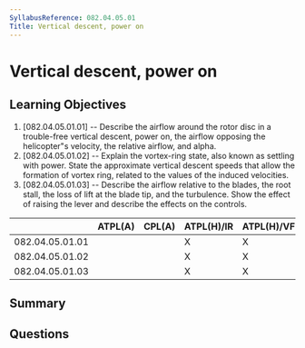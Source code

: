 ```yaml
---
SyllabusReference: 082.04.05.01
Title: Vertical descent, power on
---
```


# Vertical descent, power on

## Learning Objectives

1. [082.04.05.01.01] -- Describe the airflow around the rotor disc in a trouble-free vertical descent, power on, the airflow opposing the helicopter"s velocity, the relative airflow, and alpha.
2. [082.04.05.01.02] -- Explain the vortex-ring state, also known as settling with power. State the approximate vertical descent speeds that allow the formation of vortex ring, related to the values of the induced velocities.
3. [082.04.05.01.03] -- Describe the airflow relative to the blades, the root stall, the loss of lift at the blade tip, and the turbulence. Show the effect of raising the lever and describe the effects on the controls.


|                 | ATPL(A) | CPL(A) | ATPL(H)/IR | ATPL(H)/VFR | CPL(H) | IR | CBIR(A) |
|-----------------|---------|--------|------------|-------------|--------|----|---------|
| 082.04.05.01.01 |         |        |      X     |      X      |   X    |    |         |
| 082.04.05.01.02 |         |        |      X     |      X      |   X    |    |         |
| 082.04.05.01.03 |         |        |      X     |      X      |   X    |    |         |

## Summary

## Questions
